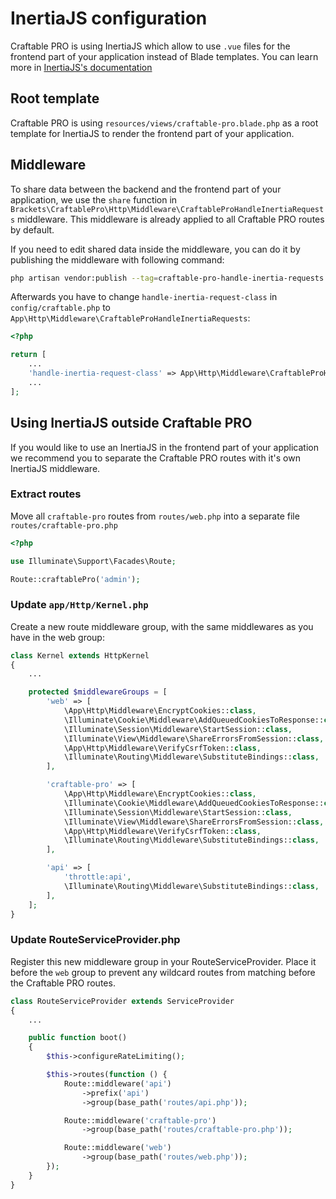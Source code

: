 # InertiaJS configuration

Craftable PRO is using InertiaJS which allow to use `.vue` files for the frontend part of your application instead of Blade templates. You can learn more in [InertiaJS's documentation](https://inertiajs.com/)

## Root template

Craftable PRO is using `resources/views/craftable-pro.blade.php` as a root template for InertiaJS to render the frontend part of your application.

## Middleware

To share data between the backend and the frontend part of your application, we use the `share` function in `Brackets\CraftablePro\Http\Middleware\CraftableProHandleInertiaRequests` middleware. This middleware is already applied to all Craftable PRO routes by default.

If you need to edit shared data inside the middleware, you can do it by publishing the middleware with following command:

```bash
php artisan vendor:publish --tag=craftable-pro-handle-inertia-requests
```

Afterwards you have to change `handle-inertia-request-class` in `config/craftable.php` to `App\Http\Middleware\CraftableProHandleInertiaRequests`:

```php filename="config/craftable-pro.php" {5}
<?php

return [
    ...
    'handle-inertia-request-class' => App\Http\Middleware\CraftableProHandleInertiaRequests::class,
    ...
];
```

## Using InertiaJS outside Craftable PRO

If you would like to use an InertiaJS in the frontend part of your application we recommend you to separate the Craftable PRO routes with it's own InertiaJS middleware.

<div className="steps-container">

### Extract routes

Move all `craftable-pro` routes from `routes/web.php` into a separate file `routes/craftable-pro.php`

```php filename="routes/craftable-pro.php" copy
<?php

use Illuminate\Support\Facades\Route;

Route::craftablePro('admin');
```

### Update `app/Http/Kernel.php`

Create a new route middleware group, with the same middlewares as you have in the web group:

```php filename="Kernel.php" {15-22}
class Kernel extends HttpKernel
{
    ...

    protected $middlewareGroups = [
        'web' => [
            \App\Http\Middleware\EncryptCookies::class,
            \Illuminate\Cookie\Middleware\AddQueuedCookiesToResponse::class,
            \Illuminate\Session\Middleware\StartSession::class,
            \Illuminate\View\Middleware\ShareErrorsFromSession::class,
            \App\Http\Middleware\VerifyCsrfToken::class,
            \Illuminate\Routing\Middleware\SubstituteBindings::class,
        ],

        'craftable-pro' => [
            \App\Http\Middleware\EncryptCookies::class,
            \Illuminate\Cookie\Middleware\AddQueuedCookiesToResponse::class,
            \Illuminate\Session\Middleware\StartSession::class,
            \Illuminate\View\Middleware\ShareErrorsFromSession::class,
            \App\Http\Middleware\VerifyCsrfToken::class,
            \Illuminate\Routing\Middleware\SubstituteBindings::class,
        ],

        'api' => [
            'throttle:api',
            \Illuminate\Routing\Middleware\SubstituteBindings::class,
        ],
    ];
}
```

### Update RouteServiceProvider.php

Register this new middleware group in your RouteServiceProvider. Place it before the `web` group to prevent any wildcard routes from matching before the Craftable PRO routes.

```php filename="RouteServiceProvider.php" {14-15}
class RouteServiceProvider extends ServiceProvider
{
    ...

    public function boot()
    {
        $this->configureRateLimiting();

        $this->routes(function () {
            Route::middleware('api')
                ->prefix('api')
                ->group(base_path('routes/api.php'));

            Route::middleware('craftable-pro')
                ->group(base_path('routes/craftable-pro.php'));

            Route::middleware('web')
                ->group(base_path('routes/web.php'));
        });
    }
}
```

</div>
